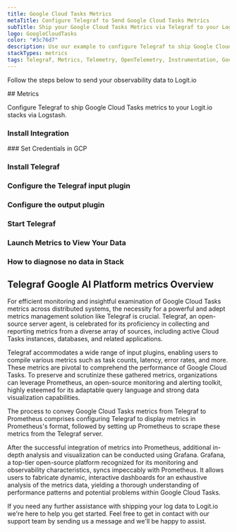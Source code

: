```yaml
---
title: Google Cloud Tasks Metrics
metaTitle: Configure Telegraf to Send Google Cloud Tasks Metrics
subTitle: Ship your Google Cloud Tasks Metrics via Telegraf to your Logit.io Stack
logo: GoogleCloudTasks
color: "#3c76d7"
description: Use our example to configure Telegraf to ship Google Cloud Tasks metrics to Logit.io. Configure Telegraf to send Google Cloud Tasks metrics to ELK.
stackTypes: metrics
tags: Telegraf, Metrics, Telemetry, OpenTelemetry, Instrumentation, Google Cloud Tasks, Task Queue
---
```


Follow the steps below to send your observability data to Logit.io

<Steps>
  ## Metrics

  Configure Telegraf to ship Google Cloud Tasks metrics to your Logit.io stacks via Logstash.
  
  ### Install Integration
  <InstallIntegration/>
  ### Set Credentials in GCP

  <SetGCPCredentials intro="Google Cloud Tasks is an exclusive aggregation of services encapsulated within Google Cloud. It's intentionally designed for the creation, deployment, and management of asynchronous task queues, fostering secure and efficient coordination between various software entities in a cloud-driven landscape."/>
  
  ### Install Telegraf

  <InstallTelegraf />

  ### Configure the Telegraf input plugin

  <TelegrafStackDriverInput metric_type="storage.googleapis.com"/>

  ### Configure the output plugin

  <TelegrafOutputPlugin />

  ### Start Telegraf

  <StartTelegraf />

  ### Launch Metrics to View Your Data

  <LaunchVisualizer type="metrics" />

  ### How to diagnose no data in Stack

  <DiagnoseNoData />
</Steps>

## Telegraf Google AI Platform metrics Overview

For efficient monitoring and insightful examination of Google Cloud Tasks metrics across distributed 
systems, the necessity for a powerful and adept metrics management solution like Telegraf is crucial. 
Telegraf, an open-source server agent, is celebrated for its proficiency in collecting and reporting 
metrics from a diverse array of sources, including active Cloud Tasks instances, databases, and related applications.

Telegraf accommodates a wide range of input plugins, enabling users to compile various metrics such as 
task counts, latency, error rates, and more. These metrics are pivotal to comprehend the performance 
of Google Cloud Tasks. To preserve and scrutinize these gathered metrics, organizations can leverage 
Prometheus, an open-source monitoring and alerting toolkit, highly esteemed for its adaptable query 
language and strong data visualization capabilities.

The process to convey Google Cloud Tasks metrics from Telegraf to Prometheus comprises configuring 
Telegraf to display metrics in Prometheus's format, followed by setting up Prometheus to scrape 
these metrics from the Telegraf server.

After the successful integration of metrics into Prometheus, additional in-depth analysis and 
visualization can be conducted using Grafana. Grafana, a top-tier open-source platform recognized 
for its monitoring and observability characteristics, syncs impeccably with Prometheus. It allows 
users to fabricate dynamic, interactive dashboards for an exhaustive analysis of the metrics data, 
yielding a thorough understanding of performance patterns and potential problems within Google Cloud Tasks.

If you need any further assistance with shipping your log data to Logit.io we're here to 
help you get started. Feel free to get in contact with our support team by 
sending us a message <IntercomButton text="via live chat" /> and we'll be happy to assist.